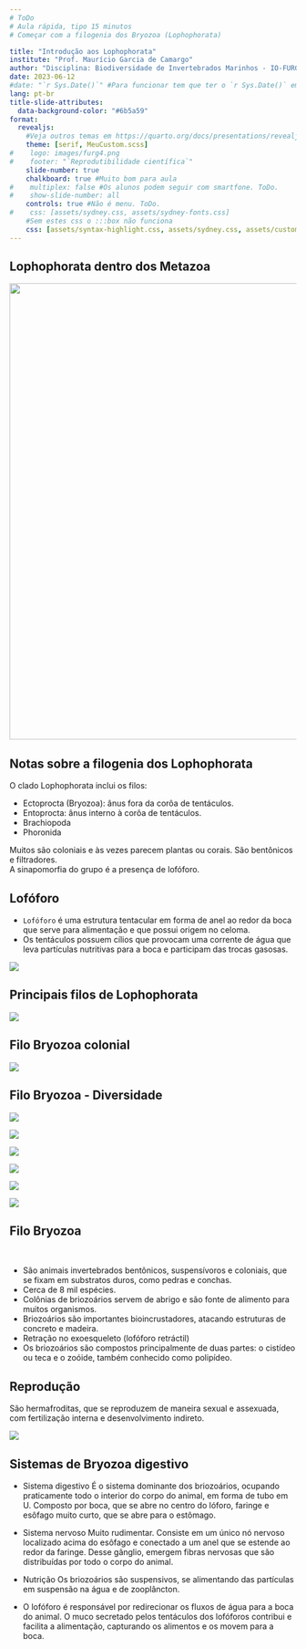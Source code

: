```yaml
---
# ToDo
# Aula rápida, tipo 15 minutos
# Começar com a filogenia dos Bryozoa (Lophophorata)

title: "Introdução aos Lophophorata"
institute: "Prof. Maurício Garcia de Camargo"
author: "Disciplina: Biodiversidade de Invertebrados Marinhos - IO-FURG"
date: 2023-06-12
#date: "`r Sys.Date()`" #Para funcionar tem que ter o `r Sys.Date()` em qualquer lugar do corpo (atualmente está no footer do primeiro slide)
lang: pt-br
title-slide-attributes:
  data-background-color: "#6b5a59"
format: 
  revealjs:
    #Veja outros temas em https://quarto.org/docs/presentations/revealjs/themes.html
    theme: [serif, MeuCustom.scss]
#    logo: images/furg4.png
#    footer: "`Reprodutibilidade científica`"
    slide-number: true
    chalkboard: true #Muito bom para aula
#    multiplex: false #Os alunos podem seguir com smartfone. ToDo.
#    show-slide-number: all
    controls: true #Não é menu. ToDo.
#    css: [assets/sydney.css, assets/sydney-fonts.css]
    #Sem estes css o :::box não funciona
    css: [assets/syntax-highlight.css, assets/sydney.css, assets/custom.css, assets/sydney-fonts.css]
---
```


## Lophophorata dentro dos Metazoa {.smaller .scrollable}

![](images/Filogenia2020.png){width="800" height="800"}

## Notas sobre a filogenia dos Lophophorata

O clado Lophophorata inclui os filos:

-   Ectoprocta (Bryozoa): ânus fora da corôa de tentáculos.
-   Entoprocta: ânus interno à corôa de tentáculos.
-   Brachiopoda
-   Phoronida

Muitos são coloniais e às vezes parecem plantas ou corais. 
São bentônicos e filtradores.  
A sinapomorfia do grupo é a presença de lofóforo.


## Lofóforo{.smaller}

-   `Lofóforo` é uma estrutura tentacular em forma de anel ao redor da boca que serve para alimentação e que possui origem no celoma.
-   Os tentáculos possuem cílios que provocam uma corrente de água que leva partículas nutritivas para a boca e participam das trocas gasosas.

![](images/Lofoforo.jpg){fig-align="center}


## Principais filos de Lophophorata

![](images/Lopho3filos.png)


## Filo Bryozoa colonial

![](images/BryozoaColonia.png)


## Filo Bryozoa - Diversidade

::: {layout="[[1,1,1], [1,1,1]]"}

![](images/Bryoz1.png)

![](images/Bryoz2.png)

![](images/Bryoz3.png)

![](images/Bryoz4.png)

![](images/Bryoz5.png)

![](images/Bryoz6.png)

:::


## Filo Bryozoa {.smaller}

<br>

-   São animais invertebrados bentônicos, suspensívoros e coloniais, que se fixam em substratos duros, como pedras e conchas.
-   Cerca de 8 mil espécies.
-   Colônias de briozoários servem de abrigo e são fonte de alimento para muitos organismos.
-   Briozoários são importantes bioincrustadores, atacando estruturas de concreto e madeira.
-   Retração no exoesqueleto (lofóforo retráctil)
-   Os briozoários são compostos principalmente de duas partes: o cistídeo ou teca e o zoóide, também conhecido como polipídeo.


## Reprodução
São hermafroditas, que se reproduzem de maneira sexual e assexuada, com fertilização interna e desenvolvimento indireto.

![](images/BryozRepro.png){fig-align="center}

## Sistemas de Bryozoa digestivo {.smaller}

-   Sistema digestivo
É o sistema dominante dos briozoários, ocupando praticamente todo o interior do corpo do animal, em forma de tubo em U. Composto por  boca, que se abre no centro do lóforo, faringe e esôfago muito curto, que se abre para o estômago.

-   Sistema nervoso
Muito rudimentar. Consiste em um único nó nervoso localizado acima do esôfago e conectado a um anel que se estende ao redor da faringe. Desse gânglio, emergem fibras nervosas que são distribuídas por todo o corpo do animal.

-   Nutrição
Os briozoários são suspensivos, se alimentando das partículas em suspensão na água e de zooplâncton.

-   O lofóforo é responsável por redirecionar os fluxos de água para a boca do animal. O muco secretado pelos tentáculos dos lofóforos  contribui e facilita a alimentação, capturando os alimentos e os movem para a boca.

